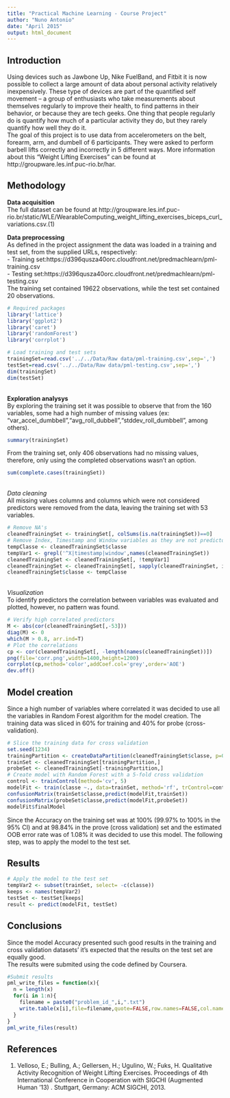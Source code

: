 ```yaml
---
title: "Practical Machine Learning - Course Project"
author: "Nuno Antonio"
date: "April 2015"
output: html_document
---
```


Introduction
------------
Using devices such as Jawbone Up, Nike FuelBand, and Fitbit it is now possible to collect a large amount of data about personal activity relatively inexpensively. These type of devices are part of the quantified self movement – a group of enthusiasts who take measurements about themselves regularly to improve their health, to find patterns in their behavior, or because they are tech geeks. One thing that people regularly do is quantify how much of a particular activity they do, but they rarely quantify how well they do it.<br>
The goal of this project is to use data from accelerometers on the belt, forearm, arm, and dumbell of 6 participants. They were asked to perform barbell lifts correctly and incorrectly in 5 different ways. More information about this "Weight Lifting Exercises" can be found at http://groupware.les.inf.puc-rio.br/har.


Methodology
-----------
**Data acquisition**<br>
The full dataset can be found at http://groupware.les.inf.puc-rio.br/static/WLE/WearableComputing_weight_lifting_exercises_biceps_curl_variations.csv.(1)<br>

**Data preprocessing**<br>
As defined in the project assignment the data was loaded in a training and test set, from the supplied URLs, respectively:<br>
- Training set:https://d396qusza40orc.cloudfront.net/predmachlearn/pml-training.csv<br>
- Testing set:https://d396qusza40orc.cloudfront.net/predmachlearn/pml-testing.csv<br>
The training set contained 19622 observations, while the test set contained 20 observations.

```r
# Required packages
library('lattice')
library('ggplot2')
library('caret')
library('randomForest')
library('corrplot')

# Load training and test sets
trainingSet=read.csv('../../Data/Raw data/pml-training.csv',sep=',')
testSet=read.csv('../../Data/Raw data/pml-testing.csv',sep=',')
dim(trainingSet)
dim(testSet)
```

<br>**Exploration analysys**<br>
By exploring the training set it was possible to observe that from the 160 variables, some had a high number of missing values (ex: "var_accel_dumbbell","avg_roll_dubbell","stddev_roll_dumbbell", among others).
```r
summary(trainingSet)
```

From the training set, only 406 observations had no missing values, therefore, only using the completed observations wasn't an option.
```r
sum(complete.cases(trainingSet))
```

<br>*Data cleaning*<br>
All missing values columns and columns which were not considered predictors were removed from the data, leaving the training set with 53 variables. 
```r
# Remove NA's
cleanedTrainingSet <- trainingSet[, colSums(is.na(trainingSet))==0]
# Remove Index, Timestamp and Window variables as they are not predictors
tempClasse <- cleanedTrainingSet$classe
tempVar1 <- grepl('^X|timestamp|window',names(cleanedTrainingSet))
cleanedTrainingSet <- cleanedTrainingSet[, !tempVar1]
cleanedTrainingSet <- cleanedTrainingSet[, sapply(cleanedTrainingSet, is.numeric)]
cleanedTrainingSet$classe <- tempClasse
```

<br>*Visualization*<br>
To identify predictors the correlation between variables was evaluated and plotted, however, no pattern was found.
```r
# Verify high correlated predictors 
M <- abs(cor(cleanedTrainingSet[,-53]))
diag(M) <- 0
which(M > 0.8, arr.ind=T)
# Plot the correlations
cp <- cor(cleanedTrainingSet[, -length(names(cleanedTrainingSet))])
png(file='corr.png',width=1400,height=1200)
corrplot(cp,method='color',addCoef.col='grey',order='AOE')
dev.off()
```

Model creation
-----------
Since a high number of variables where correlated it was decided to use all the variables in Random Forest algorithm for the model creation. The training data was sliced in 60% for training and 40% for probe (cross-validation).
```r
# Slice the training data for cross validation
set.seed(1234)
trainingPartition <- createDataPartition(cleanedTrainingSet$classe, p=0.6, list=FALSE)
trainSet <- cleanedTrainingSet[trainingPartition,]
probeSet <- cleanedTrainingSet[-trainingPartition,]
# Create model with Random Forest with a 5-fold cross validation
control <- trainControl(method='cv', 5)
modelFit <- train(classe ~., data=trainSet, method='rf', trControl=control, ntree=100)
confusionMatrix(trainSet$classe,predict(modelFit,trainSet))
confusionMatrix(probeSet$classe,predict(modelFit,probeSet))
modelFit$finalModel
```
Since the Accuracy on the training set was at 100% (99.97% to 100% in the 95% CI) and at 98.84% in the prove (cross validation) set and the estimated OOB error rate was of 1.08% it was decided to use this model. The following step, was to apply the model to the test set.

Results
-----------
```r
# Apply the model to the test set
tempVar2 <- subset(trainSet, select= -c(classe))
keeps <- names(tempVar2) 
testSet <- testSet[keeps]
result <- predict(modelFit, testSet)
```

Conclusions
-----------
Since the model Accuracy presented such good results in the training and cross validation datasets' it's expected that the results on the test set are equally good.<br>
The results were submited using the code defined by Coursera.

```r
#Submit results
pml_write_files = function(x){
  n = length(x)
  for(i in 1:n){
    filename = paste0("problem_id_",i,".txt")
    write.table(x[i],file=filename,quote=FALSE,row.names=FALSE,col.names=FALSE)
  }
}
pml_write_files(result)
```

References
-----------
(1) Velloso, E.; Bulling, A.; Gellersen, H.; Ugulino, W.; Fuks, H. Qualitative Activity Recognition of Weight Lifting Exercises. Proceedings of 4th International Conference in Cooperation with SIGCHI (Augmented Human '13) . Stuttgart, Germany: ACM SIGCHI, 2013.
